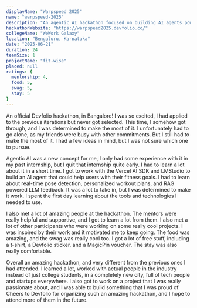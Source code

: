 ```yaml
---
displayName: "Warpspeed 2025"
name: "warpspeed-2025"
description: "An agentic AI hackathon focused on building AI agents powered by Devfolio. Developed FitWise, an AI-powered fitness app with real-time pose detection and personalized workout plans with RAG powered LLM feedback."
hackathonWebsite: "https://warpspeed2025.devfolio.co/"
collegeName: "WeWork Galaxy"
location: "Bengaluru, Karnataka"
date: "2025-06-21"
duration: 24
teamSize: 1
projectName: "fit-wise"
placed: null
ratings: {
  mentorship: 4,
  food: 5,
  swag: 5,
  stay: 5
}
---
```


An official Devfolio hackathon, in Bangalore! I was so excited, I had applied to the previous iterations but never got selected.
This time, I somehow got through, and I was determined to make the most of it. I unfortunately had to go alone, as my friends were
busy with other commitments. But I still had to make the most of it. I had a few ideas in mind, but I was not sure which one to pursue.

Agentic AI was a new concept for me, I only had some experience with it in my past internship, but I quit that internship quite early.
I had to learn a lot about it in a short time. I got to work with the Vercel AI SDK and LMStudio to build an AI agent that could
help users with their fitness goals. I had to learn about real-time pose detection, personalized workout plans, and RAG powered LLM feedback.
It was a lot to take in, but I was determined to make it work. I spent the first day learning about the tools and technologies I needed
to use.

I also met a lot of amazing people at the hackathon. The mentors were really helpful and supportive, and I got to learn a lot from them.
I also met a lot of other participants who were working on some really cool projects. I was inspired by their work and it motivated me to
keep going. The food was amazing, and the swag was really cool too. I got a lot of free stuff, including a t-shirt, a Devfolio sticker, and
a MagicPin voucher. The stay was also really comfortable.

Overall an amazing hackathon, and very different from the previous ones I had attended. I learned a lot, worked with actual people in
the industry instead of just college students, in a completely new city, full of tech people and startups everywhere. I also got to
work on a project that I was really passionate about, and I was able to build something that I was proud of. Cheers to Devfolio
for organizing such an amazing hackathon, and I hope to attend more of them in the future.
